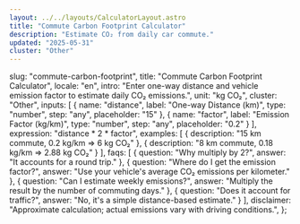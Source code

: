 ```yaml
---
layout: ../../layouts/CalculatorLayout.astro
title: "Commute Carbon Footprint Calculator"
description: "Estimate CO₂ from daily car commute."
updated: "2025-05-31"
cluster: "Other"
---
```



  slug: "commute-carbon-footprint",
  title: "Commute Carbon Footprint Calculator",
  locale: "en",
  intro: "Enter one-way distance and vehicle emission factor to estimate daily CO₂ emissions.",
  unit: "kg CO₂",
  cluster: "Other",
  inputs: [
    { name: "distance", label: "One-way Distance (km)", type: "number", step: "any", placeholder: "15" },
    { name: "factor", label: "Emission Factor (kg/km)", type: "number", step: "any", placeholder: "0.2" }
  ],
  expression: "distance * 2 * factor",
  examples: [
    { description: "15 km commute, 0.2 kg/km ⇒ 6 kg CO₂" },
    { description: "8 km commute, 0.18 kg/km ⇒ 2.88 kg CO₂" }
  ],
  faqs: [
    { question: "Why multiply by 2?", answer: "It accounts for a round trip." },
    { question: "Where do I get the emission factor?", answer: "Use your vehicle's average CO₂ emissions per kilometer." },
    { question: "Can I estimate weekly emissions?", answer: "Multiply the result by the number of commuting days." },
    { question: "Does it account for traffic?", answer: "No, it's a simple distance-based estimate." }
  ],
  disclaimer: "Approximate calculation; actual emissions vary with driving conditions.",
};

<Calculator schema={schema} />

